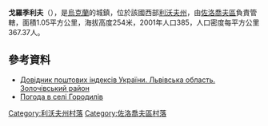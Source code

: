{{coord|49|50|28|N|24|54|59|E|scale:100000|display=title}}

'''戈羅季利夫'''（{{lang-uk|Городилів}}），是[[烏克蘭|烏克蘭]]的城鎮，位於該國西部[[利沃夫州|利沃夫州]]，由[[佐洛喬夫區|佐洛喬夫區]]負責管轄，面積1.05平方公里，海拔高度254米，2001年人口385，人口密度每平方公里367.37人。

==參考資料==
*[http://www.uaidx.com/13/290?f=index&d=desc&lang=ua Довідник поштових індексів України. Львівська область. Золочівський район] {{Wayback|url=http://www.uaidx.com/13/290?f=index&d=desc&lang=ua |date=20160127100105 }}
* [http://weather.in.ua/ua/l'vovskaja/5609 Погода в селі Городилів]{{Wayback|url=http://weather.in.ua/ua/l%27vovskaja/5609 |date=20200412181723 }}

[[Category:利沃夫州村落|Category:利沃夫州村落]]
[[Category:佐洛喬夫區村落|Category:佐洛喬夫區村落]]


{{Lviv-geo-stub}}